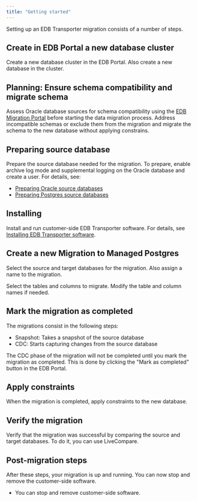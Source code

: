 ```yaml
---
title: "Getting started"
---
```


Setting up an EDB Transporter migration consists of a number of steps.

## Create in EDB Portal a new database cluster

Create a new database cluster in the EDB Portal. Also create a new database in the cluster.

## Planning: Ensure schema compatibility and migrate schema

Assess Oracle database sources for schema compatibility using the [EDB Migration Portal](https://www.enterprisedb.com/docs/migration_portal/latest/) before starting the data migration process. Address incompatible schemas or exclude them from the migration and migrate the schema to the new database without applying constrains.

## Preparing source database

Prepare the source database needed for the migration. To prepare, enable archive log mode and supplemental logging on the Oracle database and create a user. For details, see:

-  [Preparing Oracle source databases](preparing_db/preparing_oracle_source_databases/#preparing_oracle_sources)
-  [Preparing Postgres source databases](preparing_db/preparing_postgres_source_databases/#preparing_postgres_sources)

## Installing

Install and run customer-side EDB Transporter software. For details, see [Installing EDB Transporter software](installing).

## Create a new Migration to Managed Postgres

Select the source and target databases for the migration. Also assign a name to the migration.

Select the tables and columns to migrate. Modify the table and column names if needed.

## Mark the migration as completed

The migrations consist in the following steps:
- Snapshot: Takes a snapshot of the source database
- CDC: Starts capturing changes from the source database

The CDC phase of the migration will not be completed until you mark the migration as completed. This is done by clicking the "Mark as completed" button in the EDB Portal.

## Apply constraints

When the migration is completed, apply constraints to the new database.

## Verify the migration

Verify that the migration was successful by comparing the source and target databases. To do it, you can use LiveCompare.

## Post-migration steps

After these steps, your migration is up and running. You can now stop and remove the customer-side software.

 - You can stop and remove customer-side software.
